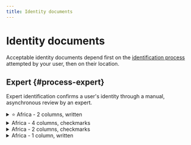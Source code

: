 ```yaml
---
title: Identity documents
---
```


# Identity documents

Acceptable identity documents depend first on the [identification process](../../../topics/users/identifications/index.mdx) attempted by your user, then on their location.

## Expert {#process-expert}

Expert identification confirms a user's identity through a manual, asynchronous review by an expert.

<details>
  <summary>⭐ Africa - 2 columns, written</summary>
  <div>
    <p>✓ Passports are accepted for all countries in Africa.<br />☒ Drivers licenses and residence permits aren't accepted for any country in Africa.</p>
    <table>
    <tr>
        <th>Country</th>
        <th>Identity card</th>
        <th>Passport</th>
    </tr>
    <tr>
        <td>🇩🇿 Algeria</td>
        <td>✓ Identity card</td>
        <td>✓ Passport</td>
    </tr>
    <tr>
        <td>🇦🇴 Angola</td>
        <td></td>
        <td>✓ Passport</td>
    </tr>
    <tr>
        <td>🇧🇯 Benin</td>
        <td></td>
        <td>✓ Passport</td>
    </tr>
    <tr>
        <td>🇧🇼 Botswana</td>
        <td>✓ Identity card</td>
        <td>✓ Passport</td>
    </tr>
    <tr>
        <td>🇧🇫 Burkina Faso</td>
        <td>✓ Identity card</td>
        <td>✓ Passport</td>
    </tr>
    <tr>
        <td>🇧🇮 Burundi</td>
        <td></td>
        <td>✓ Passport</td>
    </tr>
    <tr>
        <td>🇨🇻 Cabo Verde</td>
        <td>✓ Identity card</td>
        <td>✓ Passport</td>
    </tr>
    <tr>
        <td>🇨🇲 Cameroon</td>
        <td>✓ Identity card</td>
        <td>✓ Passport</td>
    </tr>
    <tr>
        <td>🇨🇫 Central African Republic</td>
        <td></td>
        <td>✓ Passport</td>
    </tr>
    <tr>
        <td>🇹🇩 Chad</td>
        <td>✓ Identity card</td>
        <td>✓ Passport</td>
    </tr>
    <tr>
        <td>🇰🇲 Comoros</td>
        <td>✓ Identity card</td>
        <td>✓ Passport</td>
    </tr>
    <tr>
        <td>🇨🇬 Congo</td>
        <td></td>
        <td>✓ Passport</td>
    </tr>
    <tr>
        <td>🇨🇩 Congo, Democratic Republic of the</td>
        <td></td>
        <td>✓ Passport</td>
    </tr>
    <tr>
        <td>🇨🇮 Côte d'Ivoire</td>
        <td>✓ Identity card</td>
        <td>✓ Passport</td>
    </tr>
    <tr>
        <td>🇩🇯 Djibouti</td>
        <td></td>
        <td>✓ Passport</td>
    </tr>
    <tr>
        <td>🇪🇬 Egypt</td>
        <td>✓ Identity card</td>
        <td>✓ Passport</td>
    </tr>
    <tr>
        <td>🇬🇶 Equatorial Guinea</td>
        <td></td>
        <td>✓ Passport</td>
    </tr>
    <tr>
        <td>🇪🇷 Eritrea</td>
        <td>✓ Identity card</td>
        <td>✓ Passport</td>
    </tr>
    <tr>
        <td>🇸🇿 Eswatini</td>
        <td></td>
        <td>✓ Passport</td>
    </tr>
    <tr>
        <td>🇪🇹 Ethiopia</td>
        <td>✓ Identity card</td>
        <td>✓ Passport</td>
    </tr>
    <tr>
        <td>🇬🇦 Gabon</td>
        <td>✓ Identity card</td>
        <td>✓ Passport</td>
    </tr>
    <tr>
        <td>🇬🇲 Gambia</td>
        <td></td>
        <td>✓ Passport</td>
    </tr>
    <tr>
        <td>🇬🇭 Ghana</td>
        <td>✓ Identity card</td>
        <td>✓ Passport</td>
    </tr>
    <tr>
        <td>🇬🇳 Guinea</td>
        <td>✓ Identity card</td>
        <td>✓ Passport</td>
    </tr>
    <tr>
        <td>🇬🇼 Guinea-Bissau</td>
        <td>✓ Identity card</td>
        <td>✓ Passport</td>
    </tr>
    <tr>
        <td>🇰🇪 Kenya</td>
        <td>✓ Identity card</td>
        <td>✓ Passport</td>
    </tr>
    <tr>
        <td>🇱🇸 Lesotho</td>
        <td>✓ Identity card</td>
        <td>✓ Passport</td>
    </tr>
    <tr>
        <td>🇱🇾 Libya</td>
        <td></td>
        <td>✓ Passport</td>
    </tr>
    <tr>
        <td>🇲🇬 Madagascar</td>
        <td></td>
        <td>✓ Passport</td>
    </tr>
    <tr>
        <td>🇲🇼 Malawi</td>
        <td>✓ Identity card</td>
        <td>✓ Passport</td>
    </tr>
    <tr>
        <td>🇲🇱 Mali</td>
        <td></td>
        <td>✓ Passport</td>
    </tr>
    <tr>
        <td>🇲🇷 Mauritania</td>
        <td></td>
        <td>✓ Passport</td>
    </tr>
    <tr>
        <td>🇲🇺 Mauritius</td>
        <td>✓ Identity card</td>
        <td>✓ Passport</td>
    </tr>
    <tr>
        <td>🇲🇦 Morocco</td>
        <td>✓ Identity card</td>
        <td>✓ Passport</td>
    </tr>
    <tr>
        <td>🇲🇿 Mozambique</td>
        <td>✓ Identity card</td>
        <td>✓ Passport</td>
    </tr>
    <tr>
        <td>🇳🇦 Namibia</td>
        <td>✓ Identity card</td>
        <td>✓ Passport</td>
    </tr>
    <tr>
        <td>🇳🇪 Niger</td>
        <td></td>
        <td>✓ Passport</td>
    </tr>
    <tr>
        <td>🇳🇬 Nigeria</td>
        <td>✓ Identity card</td>
        <td>✓ Passport</td>
    </tr>
    <tr>
        <td>🇷🇼 Rwanda</td>
        <td>✓ Identity card</td>
        <td>✓ Passport</td>
    </tr>
    <tr>
        <td>🇸🇹 Sao Tome and Principe</td>
        <td></td>
        <td>✓ Passport</td>
    </tr>
    <tr>
        <td>🇸🇳 Senegal</td>
        <td>✓ Identity card</td>
        <td>✓ Passport</td>
    </tr>
    <tr>
        <td>🇸🇨 Seychelles</td>
        <td></td>
        <td>✓ Passport</td>
    </tr>
    <tr>
        <td>🇸🇱 Sierra Leone</td>
        <td>✓ Identity card</td>
        <td>✓ Passport</td>
    </tr>
    <tr>
        <td>🇸🇴 Somalia</td>
        <td>✓ Identity card</td>
        <td>✓ Passport</td>
    </tr>
    <tr>
        <td>🇿🇦 South Africa</td>
        <td>✓ Identity card</td>
        <td>✓ Passport</td>
    </tr>
    <tr>
        <td>🇸🇸 South Sudan</td>
        <td>✓ Identity card</td>
        <td>✓ Passport</td>
    </tr>
    <tr>
        <td>🇸🇩 Sudan</td>
        <td></td>
        <td>✓ Passport</td>
    </tr>
    <tr>
        <td>🇹🇿 Tanzania, United Republic of</td>
        <td></td>
        <td>✓ Passport</td>
    </tr>
    <tr>
        <td>🇹🇬 Togo</td>
        <td></td>
        <td>✓ Passport</td>
    </tr>
    <tr>
        <td>🇹🇳 Tunisia</td>
        <td></td>
        <td>✓ Passport</td>
    </tr>
    <tr>
        <td>🇺🇬 Uganda</td>
        <td></td>
        <td>✓ Passport</td>
    </tr>
    <tr>
        <td>🇿🇲 Zambia</td>
        <td></td>
        <td>✓ Passport</td>
    </tr>
    <tr>
        <td>🇿🇼 Zimbabwe</td>
        <td>✓ Identity card</td>
        <td>✓ Passport</td>
    </tr>
    </table>
  </div>
</details>  

<details>
  <summary>Africa - 4 columns, checkmarks</summary>
  <div>
    <p>✓ Passports are accepted for all countries in Africa.<br />☒ Drivers licenses and residence permits aren't accepted for any country in Africa.</p>
    <table>
    <tr>
        <th>Country</th>
        <th>Identity card</th>
        <th>Passport</th>
        <th>Drivers license</th>
        <th>Residence permit</th>
    </tr>
    <tr>
        <td>🇩🇿 Algeria</td>
        <td>**✓ Yes**</td>
        <td>**✓ Yes**</td>
        <td>☒ No</td>
        <td>☒ No</td>
    </tr>
    <tr>
        <td>🇦🇴 Angola</td>
        <td>☒ No</td>
        <td>**✓ Yes**</td>
        <td>☒ No</td>
        <td>☒ No</td>
    </tr>
    <tr>
        <td>🇧🇯 Benin</td>
        <td>☒ No</td>
        <td>**✓ Yes**</td>
        <td>☒ No</td>
        <td>☒ No</td>
    </tr>
    <tr>
        <td>🇧🇼 Botswana</td>
        <td>**✓ Yes**</td>
        <td>**✓ Yes**</td>
        <td>☒ No</td>
        <td>☒ No</td>
    </tr>
    <tr>
        <td>🇧🇫 Burkina Faso</td>
        <td>**✓ Yes**</td>
        <td>**✓ Yes**</td>
        <td>☒ No</td>
        <td>☒ No</td>
    </tr>
    <tr>
        <td>🇧🇮 Burundi</td>
        <td>☒ No</td>
        <td>**✓ Yes**</td>
        <td>☒ No</td>
        <td>☒ No</td>
    </tr>
    <tr>
        <td>🇨🇻 Cabo Verde</td>
        <td>**✓ Yes**</td>
        <td>**✓ Yes**</td>
        <td>☒ No</td>
        <td>☒ No</td>
    </tr>
    <tr>
        <td>🇨🇲 Cameroon</td>
        <td>**✓ Yes**</td>
        <td>**✓ Yes**</td>
        <td>☒ No</td>
        <td>☒ No</td>
    </tr>
    <tr>
        <td>🇨🇫 Central African Republic</td>
        <td>☒ No</td>
        <td>**✓ Yes**</td>
        <td>☒ No</td>
        <td>☒ No</td>
    </tr>
    <tr>
        <td>🇹🇩 Chad</td>
        <td>**✓ Yes**</td>
        <td>**✓ Yes**</td>
        <td>☒ No</td>
        <td>☒ No</td>
    </tr>
    <tr>
        <td>🇰🇲 Comoros</td>
        <td>**✓ Yes**</td>
        <td>**✓ Yes**</td>
        <td>☒ No</td>
        <td>☒ No</td>
    </tr>
    <tr>
        <td>🇨🇬 Congo</td>
        <td>☒ No</td>
        <td>**✓ Yes**</td>
        <td>☒ No</td>
        <td>☒ No</td>
    </tr>
    <tr>
        <td>🇨🇩 Congo, Democratic Republic of the</td>
        <td>☒ No</td>
        <td>**✓ Yes**</td>
        <td>☒ No</td>
        <td>☒ No</td>
    </tr>
    <tr>
        <td>🇨🇮 Côte d'Ivoire</td>
        <td>**✓ Yes**</td>
        <td>**✓ Yes**</td>
        <td>☒ No</td>
        <td>☒ No</td>
    </tr>
    <tr>
        <td>🇩🇯 Djibouti</td>
        <td>☒ No</td>
        <td>**✓ Yes**</td>
        <td>☒ No</td>
        <td>☒ No</td>
    </tr>
    <tr>
        <td>🇪🇬 Egypt</td>
        <td>**✓ Yes**</td>
        <td>**✓ Yes**</td>
        <td>☒ No</td>
        <td>☒ No</td>
    </tr>
    <tr>
        <td>🇬🇶 Equatorial Guinea</td>
        <td>☒ No</td>
        <td>**✓ Yes**</td>
        <td>☒ No</td>
        <td>☒ No</td>
    </tr>
    <tr>
        <td>🇪🇷 Eritrea</td>
        <td>**✓ Yes**</td>
        <td>**✓ Yes**</td>
        <td>☒ No</td>
        <td>☒ No</td>
    </tr>
    <tr>
        <td>🇸🇿 Eswatini</td>
        <td>☒ No</td>
        <td>**✓ Yes**</td>
        <td>☒ No</td>
        <td>☒ No</td>
    </tr>
    <tr>
        <td>🇪🇹 Ethiopia</td>
        <td>**✓ Yes**</td>
        <td>**✓ Yes**</td>
        <td>☒ No</td>
        <td>☒ No</td>
    </tr>
    <tr>
        <td>🇬🇦 Gabon</td>
        <td>**✓ Yes**</td>
        <td>**✓ Yes**</td>
        <td>☒ No</td>
        <td>☒ No</td>
    </tr>
    <tr>
        <td>🇬🇲 Gambia</td>
        <td>☒ No</td>
        <td>**✓ Yes**</td>
        <td>☒ No</td>
        <td>☒ No</td>
    </tr>
    <tr>
        <td>🇬🇭 Ghana</td>
        <td>**✓ Yes**</td>
        <td>**✓ Yes**</td>
        <td>☒ No</td>
        <td>☒ No</td>
    </tr>
    <tr>
        <td>🇬🇳 Guinea</td>
        <td>**✓ Yes**</td>
        <td>**✓ Yes**</td>
        <td>☒ No</td>
        <td>☒ No</td>
    </tr>
    <tr>
        <td>🇬🇼 Guinea-Bissau</td>
        <td>**✓ Yes**</td>
        <td>**✓ Yes**</td>
        <td>☒ No</td>
        <td>☒ No</td>
    </tr>
    <tr>
        <td>🇰🇪 Kenya</td>
        <td>**✓ Yes**</td>
        <td>**✓ Yes**</td>
        <td>☒ No</td>
        <td>☒ No</td>
    </tr>
    <tr>
        <td>🇱🇸 Lesotho</td>
        <td>**✓ Yes**</td>
        <td>**✓ Yes**</td>
        <td>☒ No</td>
        <td>☒ No</td>
    </tr>
    <tr>
        <td>🇱🇾 Libya</td>
        <td>☒ No</td>
        <td>**✓ Yes**</td>
        <td>☒ No</td>
        <td>☒ No</td>
    </tr>
    <tr>
        <td>🇲🇬 Madagascar</td>
        <td>☒ No</td>
        <td>**✓ Yes**</td>
        <td>☒ No</td>
        <td>☒ No</td>
    </tr>
    <tr>
        <td>🇲🇼 Malawi</td>
        <td>**✓ Yes**</td>
        <td>**✓ Yes**</td>
        <td>☒ No</td>
        <td>☒ No</td>
    </tr>
    <tr>
        <td>🇲🇱 Mali</td>
        <td>☒ No</td>
        <td>**✓ Yes**</td>
        <td>☒ No</td>
        <td>☒ No</td>
    </tr>
    <tr>
        <td>🇲🇷 Mauritania</td>
        <td>☒ No</td>
        <td>**✓ Yes**</td>
        <td>☒ No</td>
        <td>☒ No</td>
    </tr>
    <tr>
        <td>🇲🇺 Mauritius</td>
        <td>**✓ Yes**</td>
        <td>**✓ Yes**</td>
        <td>☒ No</td>
        <td>☒ No</td>
    </tr>
    <tr>
        <td>🇲🇦 Morocco</td>
        <td>**✓ Yes**</td>
        <td>**✓ Yes**</td>
        <td>☒ No</td>
        <td>☒ No</td>
    </tr>
    <tr>
        <td>🇲🇿 Mozambique</td>
        <td>**✓ Yes**</td>
        <td>**✓ Yes**</td>
        <td>☒ No</td>
        <td>☒ No</td>
    </tr>
    <tr>
        <td>🇳🇦 Namibia</td>
        <td>**✓ Yes**</td>
        <td>**✓ Yes**</td>
        <td>☒ No</td>
        <td>☒ No</td>
    </tr>
    <tr>
        <td>🇳🇪 Niger</td>
        <td>☒ No</td>
        <td>**✓ Yes**</td>
        <td>☒ No</td>
        <td>☒ No</td>
    </tr>
    <tr>
        <td>🇳🇬 Nigeria</td>
        <td>**✓ Yes**</td>
        <td>**✓ Yes**</td>
        <td>☒ No</td>
        <td>☒ No</td>
    </tr>
    <tr>
        <td>🇷🇼 Rwanda</td>
        <td>**✓ Yes**</td>
        <td>**✓ Yes**</td>
        <td>☒ No</td>
        <td>☒ No</td>
    </tr>
    <tr>
        <td>🇸🇹 Sao Tome and Principe</td>
        <td>☒ No</td>
        <td>**✓ Yes**</td>
        <td>☒ No</td>
        <td>☒ No</td>
    </tr>
    <tr>
        <td>🇸🇳 Senegal</td>
        <td>**✓ Yes**</td>
        <td>**✓ Yes**</td>
        <td>☒ No</td>
        <td>☒ No</td>
    </tr>
    <tr>
        <td>🇸🇨 Seychelles</td>
        <td>☒ No</td>
        <td>**✓ Yes**</td>
        <td>☒ No</td>
        <td>☒ No</td>
    </tr>
    <tr>
        <td>🇸🇱 Sierra Leone</td>
        <td>**✓ Yes**</td>
        <td>**✓ Yes**</td>
        <td>☒ No</td>
        <td>☒ No</td>
    </tr>
    <tr>
        <td>🇸🇴 Somalia</td>
        <td>**✓ Yes**</td>
        <td>**✓ Yes**</td>
        <td>☒ No</td>
        <td>☒ No</td>
    </tr>
    <tr>
        <td>🇿🇦 South Africa</td>
        <td>**✓ Yes**</td>
        <td>**✓ Yes**</td>
        <td>☒ No</td>
        <td>☒ No</td>
    </tr>
    <tr>
        <td>🇸🇸 South Sudan</td>
        <td>**✓ Yes**</td>
        <td>**✓ Yes**</td>
        <td>☒ No</td>
        <td>☒ No</td>
    </tr>
    <tr>
        <td>🇸🇩 Sudan</td>
        <td>☒ No</td>
        <td>**✓ Yes**</td>
        <td>☒ No</td>
        <td>☒ No</td>
    </tr>
    <tr>
        <td>🇹🇿 Tanzania, United Republic of</td>
        <td>☒ No</td>
        <td>**✓ Yes**</td>
        <td>☒ No</td>
        <td>☒ No</td>
    </tr>
    <tr>
        <td>🇹🇬 Togo</td>
        <td>☒ No</td>
        <td>**✓ Yes**</td>
        <td>☒ No</td>
        <td>☒ No</td>
    </tr>
    <tr>
        <td>🇹🇳 Tunisia</td>
        <td>☒ No</td>
        <td>**✓ Yes**</td>
        <td>☒ No</td>
        <td>☒ No</td>
    </tr>
    <tr>
        <td>🇺🇬 Uganda</td>
        <td>☒ No</td>
        <td>**✓ Yes**</td>
        <td>☒ No</td>
        <td>☒ No</td>
    </tr>
    <tr>
        <td>🇿🇲 Zambia</td>
        <td>☒ No</td>
        <td>**✓ Yes**</td>
        <td>☒ No</td>
        <td>☒ No</td>
    </tr>
    <tr>
        <td>🇿🇼 Zimbabwe</td>
        <td>**✓ Yes**</td>
        <td>**✓ Yes**</td>
        <td>☒ No</td>
        <td>☒ No</td>
    </tr>
    </table>
  </div>
</details>

<details>
  <summary>Africa - 2 columns, checkmarks</summary>
  <div>
    <p>✓ Passports are accepted for all countries in Africa.<br />☒ Drivers licenses and residence permits aren't accepted for any country in Africa.</p>
    <table>
    <tr>
        <th>Country</th>
        <th>Identity card</th>
        <th>Passport</th>
    </tr>
    <tr>
        <td>🇩🇿 Algeria</td>
        <td>**✓ Yes**</td>
        <td>**✓ Yes**</td>
    </tr>
    <tr>
        <td>🇦🇴 Angola</td>
        <td>☒ No</td>
        <td>**✓ Yes**</td>
    </tr>
    <tr>
        <td>🇧🇯 Benin</td>
        <td>☒ No</td>
        <td>**✓ Yes**</td>
    </tr>
    <tr>
        <td>🇧🇼 Botswana</td>
        <td>**✓ Yes**</td>
        <td>**✓ Yes**</td>
    </tr>
    <tr>
        <td>🇧🇫 Burkina Faso</td>
        <td>**✓ Yes**</td>
        <td>**✓ Yes**</td>
    </tr>
    <tr>
        <td>🇧🇮 Burundi</td>
        <td>☒ No</td>
        <td>**✓ Yes**</td>
    </tr>
    <tr>
        <td>🇨🇻 Cabo Verde</td>
        <td>**✓ Yes**</td>
        <td>**✓ Yes**</td>
    </tr>
    <tr>
        <td>🇨🇲 Cameroon</td>
        <td>**✓ Yes**</td>
        <td>**✓ Yes**</td>
    </tr>
    <tr>
        <td>🇨🇫 Central African Republic</td>
        <td>☒ No</td>
        <td>**✓ Yes**</td>
    </tr>
    <tr>
        <td>🇹🇩 Chad</td>
        <td>**✓ Yes**</td>
        <td>**✓ Yes**</td>
    </tr>
    <tr>
        <td>🇰🇲 Comoros</td>
        <td>**✓ Yes**</td>
        <td>**✓ Yes**</td>
    </tr>
    <tr>
        <td>🇨🇬 Congo</td>
        <td>☒ No</td>
        <td>**✓ Yes**</td>
    </tr>
    <tr>
        <td>🇨🇩 Congo, Democratic Republic of the</td>
        <td>☒ No</td>
        <td>**✓ Yes**</td>
    </tr>
    <tr>
        <td>🇨🇮 Côte d'Ivoire</td>
        <td>**✓ Yes**</td>
        <td>**✓ Yes**</td>
    </tr>
    <tr>
        <td>🇩🇯 Djibouti</td>
        <td>☒ No</td>
        <td>**✓ Yes**</td>
    </tr>
    <tr>
        <td>🇪🇬 Egypt</td>
        <td>**✓ Yes**</td>
        <td>**✓ Yes**</td>
    </tr>
    <tr>
        <td>🇬🇶 Equatorial Guinea</td>
        <td>☒ No</td>
        <td>**✓ Yes**</td>
    </tr>
    <tr>
        <td>🇪🇷 Eritrea</td>
        <td>**✓ Yes**</td>
        <td>**✓ Yes**</td>
    </tr>
    <tr>
        <td>🇸🇿 Eswatini</td>
        <td>☒ No</td>
        <td>**✓ Yes**</td>
    </tr>
    <tr>
        <td>🇪🇹 Ethiopia</td>
        <td>**✓ Yes**</td>
        <td>**✓ Yes**</td>
    </tr>
    <tr>
        <td>🇬🇦 Gabon</td>
        <td>**✓ Yes**</td>
        <td>**✓ Yes**</td>
    </tr>
    <tr>
        <td>🇬🇲 Gambia</td>
        <td>☒ No</td>
        <td>**✓ Yes**</td>
    </tr>
    <tr>
        <td>🇬🇭 Ghana</td>
        <td>**✓ Yes**</td>
        <td>**✓ Yes**</td>
    </tr>
    <tr>
        <td>🇬🇳 Guinea</td>
        <td>**✓ Yes**</td>
        <td>**✓ Yes**</td>
    </tr>
    <tr>
        <td>🇬🇼 Guinea-Bissau</td>
        <td>**✓ Yes**</td>
        <td>**✓ Yes**</td>
    </tr>
    <tr>
        <td>🇰🇪 Kenya</td>
        <td>**✓ Yes**</td>
        <td>**✓ Yes**</td>
    </tr>
    <tr>
        <td>🇱🇸 Lesotho</td>
        <td>**✓ Yes**</td>
        <td>**✓ Yes**</td>
    </tr>
    <tr>
        <td>🇱🇾 Libya</td>
        <td>☒ No</td>
        <td>**✓ Yes**</td>
    </tr>
    <tr>
        <td>🇲🇬 Madagascar</td>
        <td>☒ No</td>
        <td>**✓ Yes**</td>
    </tr>
    <tr>
        <td>🇲🇼 Malawi</td>
        <td>**✓ Yes**</td>
        <td>**✓ Yes**</td>
    </tr>
    <tr>
        <td>🇲🇱 Mali</td>
        <td>☒ No</td>
        <td>**✓ Yes**</td>
    </tr>
    <tr>
        <td>🇲🇷 Mauritania</td>
        <td>☒ No</td>
        <td>**✓ Yes**</td>
    </tr>
    <tr>
        <td>🇲🇺 Mauritius</td>
        <td>**✓ Yes**</td>
        <td>**✓ Yes**</td>
    </tr>
    <tr>
        <td>🇲🇦 Morocco</td>
        <td>**✓ Yes**</td>
        <td>**✓ Yes**</td>
    </tr>
    <tr>
        <td>🇲🇿 Mozambique</td>
        <td>**✓ Yes**</td>
        <td>**✓ Yes**</td>
    </tr>
    <tr>
        <td>🇳🇦 Namibia</td>
        <td>**✓ Yes**</td>
        <td>**✓ Yes**</td>
    </tr>
    <tr>
        <td>🇳🇪 Niger</td>
        <td>☒ No</td>
        <td>**✓ Yes**</td>
    </tr>
    <tr>
        <td>🇳🇬 Nigeria</td>
        <td>**✓ Yes**</td>
        <td>**✓ Yes**</td>
    </tr>
    <tr>
        <td>🇷🇼 Rwanda</td>
        <td>**✓ Yes**</td>
        <td>**✓ Yes**</td>
    </tr>
    <tr>
        <td>🇸🇹 Sao Tome and Principe</td>
        <td>☒ No</td>
        <td>**✓ Yes**</td>
    </tr>
    <tr>
        <td>🇸🇳 Senegal</td>
        <td>**✓ Yes**</td>
        <td>**✓ Yes**</td>
    </tr>
    <tr>
        <td>🇸🇨 Seychelles</td>
        <td>☒ No</td>
        <td>**✓ Yes**</td>
    </tr>
    <tr>
        <td>🇸🇱 Sierra Leone</td>
        <td>**✓ Yes**</td>
        <td>**✓ Yes**</td>
    </tr>
    <tr>
        <td>🇸🇴 Somalia</td>
        <td>**✓ Yes**</td>
        <td>**✓ Yes**</td>
    </tr>
    <tr>
        <td>🇿🇦 South Africa</td>
        <td>**✓ Yes**</td>
        <td>**✓ Yes**</td>
    </tr>
    <tr>
        <td>🇸🇸 South Sudan</td>
        <td>**✓ Yes**</td>
        <td>**✓ Yes**</td>
    </tr>
    <tr>
        <td>🇸🇩 Sudan</td>
        <td>☒ No</td>
        <td>**✓ Yes**</td>
    </tr>
    <tr>
        <td>🇹🇿 Tanzania, United Republic of</td>
        <td>☒ No</td>
        <td>**✓ Yes**</td>
    </tr>
    <tr>
        <td>🇹🇬 Togo</td>
        <td>☒ No</td>
        <td>**✓ Yes**</td>
    </tr>
    <tr>
        <td>🇹🇳 Tunisia</td>
        <td>☒ No</td>
        <td>**✓ Yes**</td>
    </tr>
    <tr>
        <td>🇺🇬 Uganda</td>
        <td>☒ No</td>
        <td>**✓ Yes**</td>
    </tr>
    <tr>
        <td>🇿🇲 Zambia</td>
        <td>☒ No</td>
        <td>**✓ Yes**</td>
    </tr>
    <tr>
        <td>🇿🇼 Zimbabwe</td>
        <td>**✓ Yes**</td>
        <td>**✓ Yes**</td>
    </tr>
    </table>
  </div>
</details>  

<details>
  <summary>Africa - 1 column, written</summary>
  <div>
    <p>✓ Passports are accepted for all countries in Africa.<br />☒ Drivers licenses and residence permits aren't accepted for any country in Africa.</p>
    <table>
        <tr>
            <th>Country</th>
            <th>Eligible documents</th>
        </tr>
        <tr>
            <td>🇩🇿 Algeria</td>
            <td>Identity card, Passport</td>
        </tr>
        <tr>
            <td>🇦🇴 Angola</td>
            <td>Passport only</td>
        </tr>
        <tr>
            <td>🇧🇯 Benin</td>
            <td>Passport only</td>
        </tr>
        <tr>
            <td>🇧🇼 Botswana</td>
            <td>Identity card, Passport</td>
        </tr>
        <tr>
            <td>🇧🇫 Burkina Faso</td>
            <td>Identity card, Passport</td>
        </tr>
        <tr>
            <td>🇧🇮 Burundi</td>
            <td>Passport only</td>
        </tr>
        <tr>
            <td>🇨🇻 Cabo Verde</td>
            <td>Identity card, Passport</td>
        </tr>
        <tr>
            <td>🇨🇲 Cameroon</td>
            <td>Identity card, Passport</td>
        </tr>
        <tr>
            <td>🇨🇫 Central African Republic</td>
            <td>Passport only</td>
        </tr>
        <tr>
            <td>🇹🇩 Chad</td>
            <td>Identity card, Passport</td>
        </tr>
        <tr>
            <td>🇰🇲 Comoros</td>
            <td>Identity card, Passport</td>
        </tr>
        <tr>
            <td>🇨🇬 Congo</td>
            <td>Passport only</td>
        </tr>
        <tr>
            <td>🇨🇩 Congo, Democratic Republic of the</td>
            <td>Passport only</td>
        </tr>
        <tr>
            <td>🇨🇮 Côte d'Ivoire</td>
            <td>Identity card, Passport</td>
        </tr>
        <tr>
            <td>🇩🇯 Djibouti</td>
            <td>Passport only</td>
        </tr>
        <tr>
            <td>🇪🇬 Egypt</td>
            <td>Identity card, Passport</td>
        </tr>
        <tr>
            <td>🇬🇶 Equatorial Guinea</td>
            <td>Passport only</td>
        </tr>
        <tr>
            <td>🇪🇷 Eritrea</td>
            <td>Identity card, Passport</td>
        </tr>
        <tr>
            <td>🇸🇿 Eswatini</td>
            <td>Passport only</td>
        </tr>
        <tr>
            <td>🇪🇹 Ethiopia</td>
            <td>Identity card, Passport</td>
        </tr>
        <tr>
            <td>🇬🇦 Gabon</td>
            <td>Identity card, Passport</td>
        </tr>
        <tr>
            <td>🇬🇲 Gambia</td>
            <td>Passport only</td>
        </tr>
        <tr>
            <td>🇬🇭 Ghana</td>
            <td>Identity card, Passport</td>
        </tr>
        <tr>
            <td>🇬🇳 Guinea</td>
            <td>Identity card, Passport</td>
        </tr>
        <tr>
            <td>🇬🇼 Guinea-Bissau</td>
            <td>Identity card, Passport</td>
        </tr>
        <tr>
            <td>🇰🇪 Kenya</td>
            <td>Identity card, Passport</td>
        </tr>
        <tr>
            <td>🇱🇸 Lesotho</td>
            <td>Identity card, Passport</td>
        </tr>
        <tr>
            <td>🇱🇾 Libya</td>
            <td>Passport only</td>
        </tr>
        <tr>
            <td>🇲🇬 Madagascar</td>
            <td>Passport only</td>
        </tr>
        <tr>
            <td>🇲🇼 Malawi</td>
            <td>Identity card, Passport</td>
        </tr>
        <tr>
            <td>🇲🇱 Mali</td>
            <td>Passport only</td>
        </tr>
        <tr>
            <td>🇲🇷 Mauritania</td>
            <td>Passport only</td>
        </tr>
        <tr>
            <td>🇲🇺 Mauritius</td>
            <td>Identity card, Passport</td>
        </tr>
        <tr>
            <td>🇲🇦 Morocco</td>
            <td>Identity card, Passport</td>
        </tr>
        <tr>
            <td>🇲🇿 Mozambique</td>
            <td>Identity card, Passport</td>
        </tr>
        <tr>
            <td>🇳🇦 Namibia</td>
            <td>Identity card, Passport</td>
        </tr>
        <tr>
            <td>🇳🇪 Niger</td>
            <td>Passport only</td>
        </tr>
        <tr>
            <td>🇳🇬 Nigeria</td>
            <td>Identity card, Passport</td>
        </tr>
        <tr>
            <td>🇷🇼 Rwanda</td>
            <td>Identity card, Passport</td>
        </tr>
        <tr>
            <td>🇸🇹 Sao Tome and Principe</td>
            <td>Passport only</td>
        </tr>
        <tr>
            <td>🇸🇳 Senegal</td>
            <td>Identity card, Passport</td>
        </tr>
        <tr>
            <td>🇸🇨 Seychelles</td>
            <td>Passport only</td>
        </tr>
        <tr>
            <td>🇸🇱 Sierra Leone</td>
            <td>Identity card, Passport</td>
        </tr>
        <tr>
            <td>🇸🇴 Somalia</td>
            <td>Identity card, Passport</td>
        </tr>
        <tr>
            <td>🇿🇦 South Africa</td>
            <td>Identity card, Passport</td>
        </tr>
        <tr>
            <td>🇸🇸 South Sudan</td>
            <td>Identity card, Passport</td>
        </tr>
        <tr>
            <td>🇸🇩 Sudan</td>
            <td>Passport only</td>
        </tr>
        <tr>
            <td>🇹🇿 Tanzania, United Republic of</td>
            <td>Passport only</td>
        </tr>
        <tr>
            <td>🇹🇬 Togo</td>
            <td>Passport only</td>
        </tr>
        <tr>
            <td>🇹🇳 Tunisia</td>
            <td>Passport only</td>
        </tr>
        <tr>
            <td>🇺🇬 Uganda</td>
            <td>Passport only</td>
        </tr>
        <tr>
            <td>🇿🇲 Zambia</td>
            <td>Passport only</td>
        </tr>
        <tr>
            <td>🇿🇼 Zimbabwe</td>
            <td>Identity card, Passport</td>
        </tr>
    </table>
  </div>
</details>